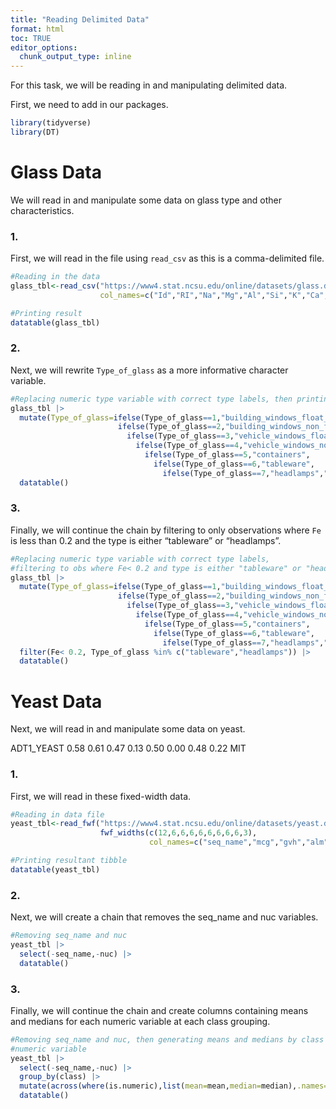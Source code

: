 ```yaml
---
title: "Reading Delimited Data"
format: html
toc: TRUE
editor_options: 
  chunk_output_type: inline
---
```


For this task, we will be reading in and manipulating delimited data. 

First, we need to add in our packages.

```r
library(tidyverse)
library(DT)
```

# Glass Data

We will read in and manipulate some data on glass type and other characteristics. 

### 1. 
First, we will read in the file using `read_csv` as this is a comma-delimited file. 
```r
#Reading in the data
glass_tbl<-read_csv("https://www4.stat.ncsu.edu/online/datasets/glass.data",
                    col_names=c("Id","RI","Na","Mg","Al","Si","K","Ca","Ba","Fe","Type_of_glass"))

#Printing result
datatable(glass_tbl)
```


### 2. 
Next, we will rewrite `Type_of_glass` as a more informative character variable. 

```r
#Replacing numeric type variable with correct type labels, then printing
glass_tbl |> 
  mutate(Type_of_glass=ifelse(Type_of_glass==1,"building_windows_float_processed",
                        ifelse(Type_of_glass==2,"building_windows_non_float_processed",
                          ifelse(Type_of_glass==3,"vehicle_windows_float_processed",
                            ifelse(Type_of_glass==4,"vehicle_windows_non_float_processed",
                              ifelse(Type_of_glass==5,"containers",
                                ifelse(Type_of_glass==6,"tableware",
                                  ifelse(Type_of_glass==7,"headlamps","error")))))))) |>
  datatable()
```

### 3. 
Finally, we will continue the chain by filtering to only observations where `Fe` is less than 0.2 and the type is either "tableware" or "headlamps".

```r
#Replacing numeric type variable with correct type labels,
#filtering to obs where Fe< 0.2 and type is either "tableware" or "headlamps", then printing
glass_tbl |> 
  mutate(Type_of_glass=ifelse(Type_of_glass==1,"building_windows_float_processed",
                        ifelse(Type_of_glass==2,"building_windows_non_float_processed",
                          ifelse(Type_of_glass==3,"vehicle_windows_float_processed",
                            ifelse(Type_of_glass==4,"vehicle_windows_non_float_processed",
                              ifelse(Type_of_glass==5,"containers",
                                ifelse(Type_of_glass==6,"tableware",
                                  ifelse(Type_of_glass==7,"headlamps","error")))))))) |>
  filter(Fe< 0.2, Type_of_glass %in% c("tableware","headlamps")) |>
  datatable()
```


# Yeast Data

Next, we will read in and manipulate some data on yeast. 

ADT1_YEAST  0.58  0.61  0.47  0.13  0.50  0.00  0.48  0.22  MIT

### 1. 
First, we will read in these fixed-width data. 

```r
#Reading in data file
yeast_tbl<-read_fwf("https://www4.stat.ncsu.edu/online/datasets/yeast.data",
                    fwf_widths(c(12,6,6,6,6,6,6,6,6,3),
                               col_names=c("seq_name","mcg","gvh","alm","mit","erl","pox","vac","nuc","class")))

#Printing resultant tibble
datatable(yeast_tbl)
```

### 2. 

Next, we will create a chain that removes the seq_name and nuc variables. 

```r
#Removing seq_name and nuc
yeast_tbl |> 
  select(-seq_name,-nuc) |>
  datatable()
```

### 3.

Finally, we will continue the chain and create columns containing means and medians for each numeric variable at each class grouping.

```r
#Removing seq_name and nuc, then generating means and medians by class for each
#numeric variable
yeast_tbl |> 
  select(-seq_name,-nuc) |>
  group_by(class) |>
  mutate(across(where(is.numeric),list(mean=mean,median=median),.names="{.fn}_{.col}")) |>
  datatable()
```

